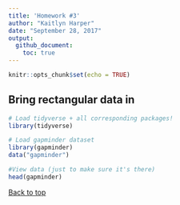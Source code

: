 ```yaml
---
title: 'Homework #3'
author: "Kaitlyn Harper"
date: "September 28, 2017"
output: 
  github_document:
    toc: true
---
```


```r
knitr::opts_chunk$set(echo = TRUE)
```

## Bring rectangular data in
```r

# Load tidyverse + all corresponding packages!
library(tidyverse)

# Load gapminder dataset
library(gapminder)
data("gapminder")

#View data (just to make sure it's there)
head(gapminder)

```

<a href="#top">Back to top</a>


